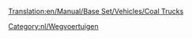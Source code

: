 [[Translation:en/Manual/Base Set/Vehicles/Coal Trucks]]

{{nl/Wegvoertuig|name     = Balogh Kolentruck
  |img      = Balogh_Coal_Truck.png
  |price    = £4.428 (€8.856) 
  |speed    = 30 mph (48 km/h)
  |annual   = £421 (€842)
  |designed = 1935
  |life     = 15
  |capacity = 20 ton kolen
}}
{{nl/Wegvoertuig|name     = Uhl Kolentruck
  |img      = Uhl_Coal_Truck.png
  |price    = £5.248 (€10.496)
  |speed    = 55 mph (88 km/h)
  |annual   = £787 (€1.574)
  |designed = 1975
  |life     = 15
  |capacity = 25 ton kolen
}}
{{nl/Wegvoertuig|name     = DW Kolentruck
  |img      = DW_Coal_Truck.png
  |price    = £5.658 (€11.316) 
  |speed    = 70 mph (112 km/h)
  |annual   = £1.125 (€2.250)
  |designed = 2014
  |life     = 15
  |capacity = 28 ton kolen
}}
[[Category:nl/Wegvoertuigen]]